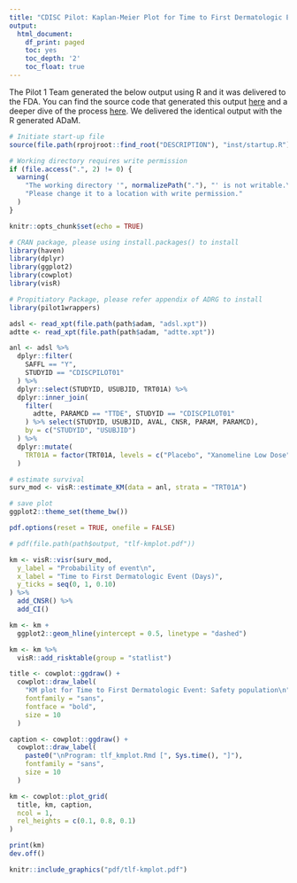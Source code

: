 ```yaml
---
title: "CDISC Pilot: Kaplan-Meier Plot for Time to First Dermatologic Event"
output:
  html_document:
    df_print: paged
    toc: yes
    toc_depth: '2'
    toc_float: true
---
```


The Pilot 1 Team generated the below output using R and it was delivered to the FDA. You can find the source code that generated this output [here](https://github.com/RConsortium/submissions-pilot1/blob/main/vignettes/tlf-kmplot.Rmd) and a deeper dive of the process [here](https://rconsortium.github.io/submissions-pilot1/articles/tlf-kmplot.html).  We delivered the identical output with the R generated ADaM.

```r
# Initiate start-up file
source(file.path(rprojroot::find_root("DESCRIPTION"), "inst/startup.R"))
```

```r
# Working directory requires write permission
if (file.access(".", 2) != 0) {
  warning(
    "The working directory '", normalizePath("."), "' is not writable.\n",
    "Please change it to a location with write permission."
  )
}
```


```r
knitr::opts_chunk$set(echo = TRUE)

# CRAN package, please using install.packages() to install
library(haven)
library(dplyr)
library(ggplot2)
library(cowplot)
library(visR)

# Propitiatory Package, please refer appendix of ADRG to install
library(pilot1wrappers)
```


```r
adsl <- read_xpt(file.path(path$adam, "adsl.xpt"))
adtte <- read_xpt(file.path(path$adam, "adtte.xpt"))
```

```r
anl <- adsl %>%
  dplyr::filter(
    SAFFL == "Y",
    STUDYID == "CDISCPILOT01"
  ) %>%
  dplyr::select(STUDYID, USUBJID, TRT01A) %>%
  dplyr::inner_join(
    filter(
      adtte, PARAMCD == "TTDE", STUDYID == "CDISCPILOT01"
    ) %>% select(STUDYID, USUBJID, AVAL, CNSR, PARAM, PARAMCD),
    by = c("STUDYID", "USUBJID")
  ) %>%
  dplyr::mutate(
    TRT01A = factor(TRT01A, levels = c("Placebo", "Xanomeline Low Dose", "Xanomeline High Dose"))
  )
```

```r
# estimate survival
surv_mod <- visR::estimate_KM(data = anl, strata = "TRT01A")

# save plot
ggplot2::theme_set(theme_bw())

pdf.options(reset = TRUE, onefile = FALSE)

# pdf(file.path(path$output, "tlf-kmplot.pdf"))

km <- visR::visr(surv_mod,
  y_label = "Probability of event\n",
  x_label = "Time to First Dermatologic Event (Days)",
  y_ticks = seq(0, 1, 0.10)
) %>%
  add_CNSR() %>%
  add_CI()

km <- km +
  ggplot2::geom_hline(yintercept = 0.5, linetype = "dashed")

km <- km %>%
  visR::add_risktable(group = "statlist")

title <- cowplot::ggdraw() +
  cowplot::draw_label(
    "KM plot for Time to First Dermatologic Event: Safety population\n",
    fontfamily = "sans",
    fontface = "bold",
    size = 10
  )

caption <- cowplot::ggdraw() +
  cowplot::draw_label(
    paste0("\nProgram: tlf_kmplot.Rmd [", Sys.time(), "]"),
    fontfamily = "sans",
    size = 10
  )

km <- cowplot::plot_grid(
  title, km, caption,
  ncol = 1,
  rel_heights = c(0.1, 0.8, 0.1)
)

print(km)
dev.off()
```

```r
knitr::include_graphics("pdf/tlf-kmplot.pdf")
```




